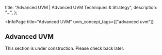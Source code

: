 
  title: "Advanced UVM | Advanced UVM Techniques & Strategy",
  description: "...",
};

<InfoPage
  title="Advanced UVM"
  uvm_concept_tags={["advanced uvm"]}
>

  ## Advanced UVM

  This section is under construction. Please check back later.

</InfoPage>